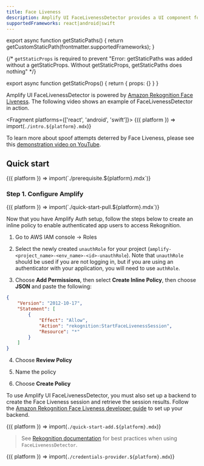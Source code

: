 ```yaml
---
title: Face Liveness
description: Amplify UI FaceLivenessDetector provides a UI component for Amazon Rekognition Face Liveness that helps developers verify that only real users, not bad actors using spoofs, can access your services.
supportedFrameworks: react|android|swift
---
```



export async function getStaticPaths() {
  return getCustomStaticPath(frontmatter.supportedFrameworks);
}

{/*  `getStaticProps` is required to prevent "Error: getStaticPaths was added without a getStaticProps. Without getStaticProps, getStaticPaths does nothing" */}

export async function getStaticProps() {
  return { props: {} }
}

Amplify UI FaceLivenessDetector is powered by [Amazon Rekognition Face Liveness](https://aws.amazon.com/rekognition/). The following video shows an example of FaceLivenessDetector in action.

<Fragment platforms={['react', 'android', 'swift']}>
  {({ platform }) => import(`./intro.${platform}.mdx`)}
</Fragment>

To learn more about spoof attempts deterred by Face Liveness, please see this [demonstration video on YouTube](https://www.youtube.com/watch?v=JfzwVl1wy0s).

## Quick start

<Fragment>
  {({ platform }) => import(`./prerequisite.${platform}.mdx`)}
</Fragment>

### Step 1. Configure Amplify

<Fragment>
  {({ platform }) => import(`./quick-start-pull.${platform}.mdx`)}
</Fragment>

Now that you have Amplify Auth setup, follow the steps below to create an inline policy to enable authenticated app users to access Rekognition.

1. Go to AWS IAM console → Roles

2. Select the newly created `unauthRole` for your project (`amplify-<project_name>-<env_name>-<id>-unauthRole`). Note that `unauthRole` should be used if you are not logging in, but if you are using an authenticator with your application, you will need to use `authRole`.

3. Choose **Add Permissions**, then select **Create Inline Policy**, then choose **JSON** and paste the following:

```json
{
    "Version": "2012-10-17",
    "Statement": [
        {
            "Effect": "Allow",
            "Action": "rekognition:StartFaceLivenessSession",
            "Resource": "*"
        }
    ]
}
```

4. Choose **Review Policy**

5. Name the policy

6. Choose **Create Policy**

To use Amplify UI FaceLivenessDetector, you must also set up a backend to create the Face Liveness session and retrieve the session results. Follow the [Amazon Rekognition Face Liveness developer guide](https://docs.aws.amazon.com/rekognition/latest/dg/face-liveness-programming-api.html) to set up your backend.

<Fragment>{({ platform }) => import(`./quick-start-add.${platform}.mdx`)}</Fragment>

> See [Rekognition documentation](https://docs.aws.amazon.com/rekognition/latest/dg/recommendations-liveness.html) for best practices when using `FaceLivenessDetector`.

<Fragment>{({ platform }) => import(`./credentials-provider.${platform}.mdx`)}</Fragment>
